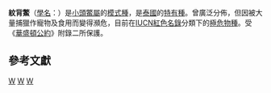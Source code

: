 {{Speciesbox 
| taxon = Chitra chitra
| status = CR
| status_system = iucn2.3
| status_ref = <ref>{{IUCN
|assessors=Asian Turtle Trade Working Group
|assessment_year=2000
|id=4695
|title=Chitra chitra
|iucn_year=2000
|version=2000
|accessdate=2000-06-30}}</ref>
| image = Chitra selenkae.jpg
| binomial_authority = [[Wirot_Nutphand|Nutphand]], 1986
| synonyms =
; [[暹羅小頭鱉|暹羅小頭鱉]]''Chitra chitra chitra''
* ''Chitra chitra'' <small>Nutaphand, 1986</small>
* ''Chitra chitra chitra'' <small>McCord & Pritchard, 2003</small>
; [[爪哇小頭鱉|爪哇小頭鱉]] ''Chitra chitra javanensis''
* ''Chitra selenkae'' <small>Jaekel, 1911</small>
* ''Chitra chitra javanensis'' <small>McCord & Pritchard, 2003</small>
* ''Chitra chitra javanica'' <small>Iskandar & Mumpuni, 2003</small> ''([[ex_errore|ex errore]])''
* ''Chitra chitra javaensis'' <small>Artner, 2003</small> ''(ex errore)''
| synonyms_ref=<ref name="Fritz 2007">{{Cite journal | journal = Vertebrate Zoology | title = Checklist of Chelonians of the World | year = 2007 | author = Fritz Uwe | author2 = Peter Havaš | volume = 57 | issue = 2 | pages = 311–312 | id = ISSN 18640-5755 | url = http://www.cnah.org/pdf_files/851.pdf | archiveurl = https://www.webcitation.org/5v20ztMND?url=http://www.cnah.org/pdf_files/851.pdf | archivedate = 2010-12-17 | accessdate = 29 May 2012 | deadurl = yes }}</ref>
}}

'''紋背鱉'''（[[學名|學名]]：''{{lang|la|Chitra chitra}}''）是[[小頭鱉屬|小頭鱉屬]]的[[模式種|模式種]]，是[[泰國|泰國]]的[[特有種|特有種]]。曾廣泛分佈，但因被大量捕獵作寵物及食用而變得瀕危，目前在[[IUCN紅色名錄|IUCN紅色名錄]]分類下的[[極危物種|極危物種]]。受《[[華盛頓公約|華盛頓公約]]》附錄二所保護。

==參考文獻==
{{reflist}}

{{taxonbar}}
[[Category:_1986年描述的动物|W]]
[[Category:小頭鱉屬|W]]
[[Category:泰國爬行動物|W]]